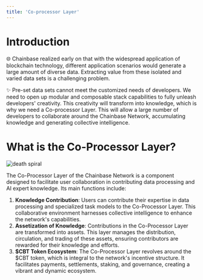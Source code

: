 ```yaml
---
title: 'Co-processor Layer'
---
```


# **Introduction**

🌐 Chainbase realized early on that with the widespread application of blockchain technology, different application scenarios would generate a large amount of diverse data. Extracting value from these isolated and varied data sets is a challenging problem.

✨ Pre-set data sets cannot meet the customized needs of developers. We need to open up modular and composable stack capabilities to fully unleash developers' creativity. This creativity will transform into knowledge, which is why we need a Co-processor Layer. This will allow a large number of developers to collaborate around the Chainbase Network, accumulating knowledge and generating collective intelligence.

# **What is the Co-Processor Layer?**

![death spiral](../../images/co-processor-layer.png)

The Co-Processor Layer of the Chainbase Network is a component designed to facilitate user collaboration in contributing data processing and AI expert knowledge. Its main functions include:

1. **Knowledge Contribution**: Users can contribute their expertise in data processing and specialized task models to the Co-Processor Layer. This collaborative environment harnesses collective intelligence to enhance the network's capabilities.
2. **Assetization of Knowledge**: Contributions in the Co-Processor Layer are transformed into assets. This layer manages the distribution, circulation, and trading of these assets, ensuring contributors are rewarded for their knowledge and efforts.
3. **\$CBT Token Ecosystem**: The Co-Processor Layer revolves around the $CBT token, which is integral to the network's incentive structure. It facilitates payments, settlements, staking, and governance, creating a vibrant and dynamic ecosystem.